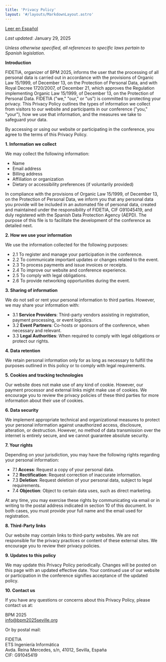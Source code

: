 ```yaml
---
title: 'Privacy Policy'
layout: '#/layouts/MarkdownLayout.astro'
---
```


[Leer en Español](./es/)

_Last updated_: January 29, 2025

_Unless otherwise specified, all references to specific laws pertain to Spanish legislation._

**Introduction**

FIDETIA, organizer of BPM 2025, informs the user that the processing of all personal data is carried out in accordance with the provisions of Organic Law 15/1999, of December 13, on the Protection of Personal Data, and with Royal Decree 1720/2007, of December 21, which approves the Regulation implementing Organic Law 15/1999, of December 13, on the Protection of Personal Data. FIDETIA ("we," "our," or "us") is committed to protecting your privacy. This Privacy Policy outlines the types of information we collect from visitors to our website and participants in our conference ("you," "your"), how we use that information, and the measures we take to safeguard your data.

By accessing or using our website or participating in the conference, you agree to the terms of this Privacy Policy.

**1. Information we collect**

We may collect the following information:

- Name
- Email address
- Billing address
- Affiliation or organization
- Dietary or accessibility preferences (if voluntarily provided)

In compliance with the provisions of Organic Law 15/1999, of December 13, on the Protection of Personal Data, we inform you that any personal data you provide will be included in an automated file of personal data, created and maintained under the responsibility of FIDETIA, CIF G91045419, and duly registered with the Spanish Data Protection Agency (AEPD). The purpose of this file is to facilitate the development of the conference as detailed next.


**2. How we use your information**

We use the information collected for the following purposes:

- 2.1 To register and manage your participation in the conference.
- 2.2 To communicate important updates or changes related to the event.
- 2.3 To process payments and issue invoices or receipts.
- 2.4 To improve our website and conference experience.
- 2.5 To comply with legal obligations.
- 2.6 To provide networking opportunities during the event.


**3. Sharing of information**

We do not sell or rent your personal information to third parties. However, we may share your information with:

- 3.1 **Service Providers**: Third-party vendors assisting in registration, payment processing, or event logistics.
- 3.2 **Event Partners**: Co-hosts or sponsors of the conference, when necessary and relevant.
- 3.3 **Legal Authorities**: When required to comply with legal obligations or protect our rights.

**4. Data retention**

We retain personal information only for as long as necessary to fulfill the purposes outlined in this policy or to comply with legal requirements.

**5. Cookies and tracking technologies**

Our website does not make use of any kind of cookie. However, our payment processor and external links might make use of cookies. We encourage you to review the privacy policies of these third parties for more information about their use of cookies.

**6. Data security**

We implement appropriate technical and organizational measures to protect your personal information against unauthorized access, disclosure, alteration, or destruction. However, no method of data transmission over the internet is entirely secure, and we cannot guarantee absolute security.

**7. Your rights**

Depending on your jurisdiction, you may have the following rights regarding your personal information:

- 7.1 **Access**: Request a copy of your personal data.
- 7.2 **Rectification**: Request correction of inaccurate information.
- 7.3 **Deletion**: Request deletion of your personal data, subject to legal requirements.
- 7.4 **Objection**: Object to certain data uses, such as direct marketing.

At any time, you may exercise these rights by communicating via email or in writing to the postal address indicated in section 10 of this document. In both cases, you must provide your full name and the email used for registration.

**8. Third-Party links**

Our website may contain links to third-party websites. We are not responsible for the privacy practices or content of these external sites. We encourage you to review their privacy policies.

**9. Updates to this policy**

We may update this Privacy Policy periodically. Changes will be posted on this page with an updated effective date. Your continued use of our website or participation in the conference signifies acceptance of the updated policy.

**10. Contact us**

If you have any questions or concerns about this Privacy Policy, please contact us at:

BPM 2025  
info@bpm2025seville.org

Or by postal mail:

FIDETIA  
ETS Ingeniería Informática  
Avda. Reina Mercedes, s/n, 41012, Sevilla, España  
CIF: G91045419

